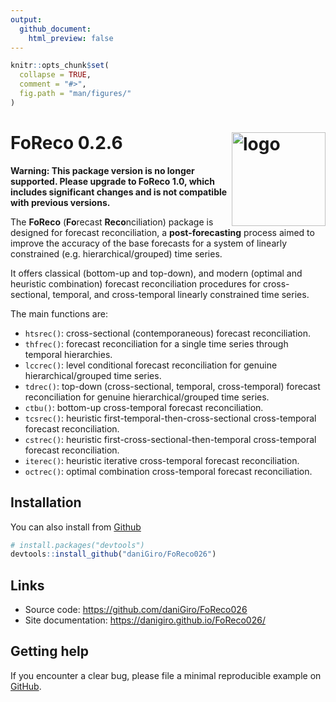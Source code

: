 ```yaml
---
output:
  github_document:
    html_preview: false
---
```


<!-- README.md is generated from README.Rmd. Please edit that file -->

```r
knitr::opts_chunk$set(
  collapse = TRUE,
  comment = "#>",
  fig.path = "man/figures/"
)
```

# FoReco 0.2.6 <img src="man/figures/logo.svg" alt="logo" align="right" width="150" style="border: none; float: right;"/>

**Warning: This package version is no longer supported. Please upgrade to FoReco 1.0, which includes significant changes and is not compatible with previous versions.**

The **FoReco** (**Fo**recast **Reco**nciliation) package is designed for forecast reconciliation, a **post-forecasting** process aimed to improve the accuracy of the base forecasts for a system of linearly constrained (e.g. hierarchical/grouped) time series.

It offers classical (bottom-up and top-down), and modern (optimal and heuristic combination) forecast reconciliation procedures for cross-sectional, temporal, and cross-temporal linearly constrained time series.

The main functions are:

-   `htsrec()`: cross-sectional (contemporaneous) forecast reconciliation.
-   `thfrec()`: forecast reconciliation for a single time series through temporal hierarchies.
-   `lccrec()`: level conditional forecast reconciliation for genuine hierarchical/grouped time series.
-   `tdrec()`: top-down (cross-sectional, temporal, cross-temporal) forecast reconciliation for genuine hierarchical/grouped time series.
-   `ctbu()`: bottom-up cross-temporal forecast reconciliation.
-   `tcsrec()`: heuristic first-temporal-then-cross-sectional cross-temporal forecast reconciliation.
-   `cstrec()`: heuristic first-cross-sectional-then-temporal cross-temporal forecast reconciliation.
-   `iterec()`: heuristic iterative cross-temporal forecast reconciliation.
-   `octrec()`: optimal combination cross-temporal forecast reconciliation.

## Installation

You can also install from [Github](https://github.com/daniGiro/FoReco026)

``` r
# install.packages("devtools")
devtools::install_github("daniGiro/FoReco026")
```

## Links

-   Source code: <https://github.com/daniGiro/FoReco026>
-   Site documentation: <https://danigiro.github.io/FoReco026/>

## Getting help

If you encounter a clear bug, please file a minimal reproducible example on [GitHub](https://github.com/daniGiro/FoReco026/issues).
